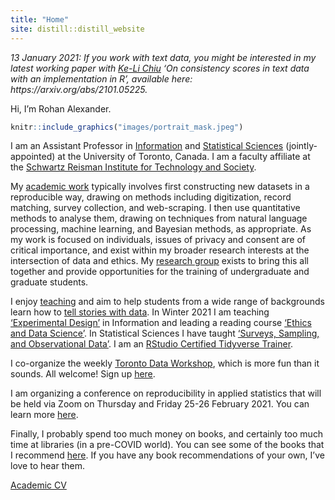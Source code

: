 ```yaml
---
title: "Home"
site: distill::distill_website
---
```


*13 January 2021: If you work with text data, you might be interested in my latest working paper with [Ke-Li Chiu](https://kelichiu.com) 'On consistency scores in text data with an implementation in R', available here: https://arxiv.org/abs/2101.05225.*

Hi, I’m Rohan Alexander.

```r
knitr::include_graphics("images/portrait_mask.jpeg") 
```

I am an Assistant Professor in [Information](https://ischool.utoronto.ca/profile/rohan-alexander/) and [Statistical Sciences](https://www.statistics.utoronto.ca/people/directories/all-faculty/rohan-alexander) (jointly-appointed) at the University of Toronto, Canada. I am a faculty affiliate at the [Schwartz Reisman Institute for Technology and Society](https://sr-institute.utoronto.ca/).

My [academic work](https://rohanalexander.com/academic.html) typically involves first constructing new datasets in a reproducible way, drawing on methods including digitization, record matching, survey collection, and web-scraping. I then use quantitative methods to analyse them, drawing on techniques from natural language processing, machine learning, and Bayesian methods, as appropriate. As my work is focused on individuals, issues of privacy and consent are of critical importance, and exist within my broader research interests at the intersection of data and ethics. My [research group](https://rohanalexander.com/lab.html) exists to bring this all together and provide opportunities for the training of undergraduate and graduate students.

I enjoy [teaching](https://rohanalexander.com/teaching.html) and aim to help students from a wide range of backgrounds learn how to [tell stories with data](https://www.tellingstorieswithdata.com/). In Winter 2021 I am teaching ['Experimental Design'](https://rohanalexander.com/inf2178.html) in Information and leading a reading course ['Ethics and Data Science'](https://rohanalexander.com/reading_course-ethics.html). In Statistical Sciences I have taught ['Surveys, Sampling, and Observational Data'](https://rohanalexander.com/sta304.html). I am an [RStudio Certified Tidyverse Trainer](https://education.rstudio.com/trainers).

I co-organize the weekly [Toronto Data Workshop](https://rohanalexander.com/toronto_data_workshop.html), which is more fun than it sounds. All welcome! Sign up [here](https://forms.gle/sXbEixoa1iJR4Q7A8).

I am organizing a conference on reproducibility in applied statistics that will be held via Zoom on Thursday and Friday 25-26 February 2021. You can learn more [here](https://rohanalexander.com/reproducibility.html). 

<!-- With [Lauren Kennedy](https://jazzystats.com/) at Monash University, I co-organize a weekly MRP Reading Group. Please [get in touch](mailto:rohan.alexander@utoronto.ca) if you'd like to attend. -->

<!-- Based on my academic research I run a political poll in Australia: [Petit Poll](https://petitpoll.com). This combines non-representative polling data that we gather ourselves with a hierarchical Bayesian model to cheaply deliver meaningful Australian political polling. -->

Finally, I probably spend too much money on books, and certainly too much time at libraries (in a pre-COVID world). You can see some of the books that I recommend [here](https://rohanalexander.com/bookshelf.html). If you have any book recommendations of your own, I've love to hear them.

[Academic CV](pdfs/cv-academic-Rohan_Alexander.pdf)  
<!-- [Professional CV](pdfs/cv-professional-RohanAlexander.pdf) -->
